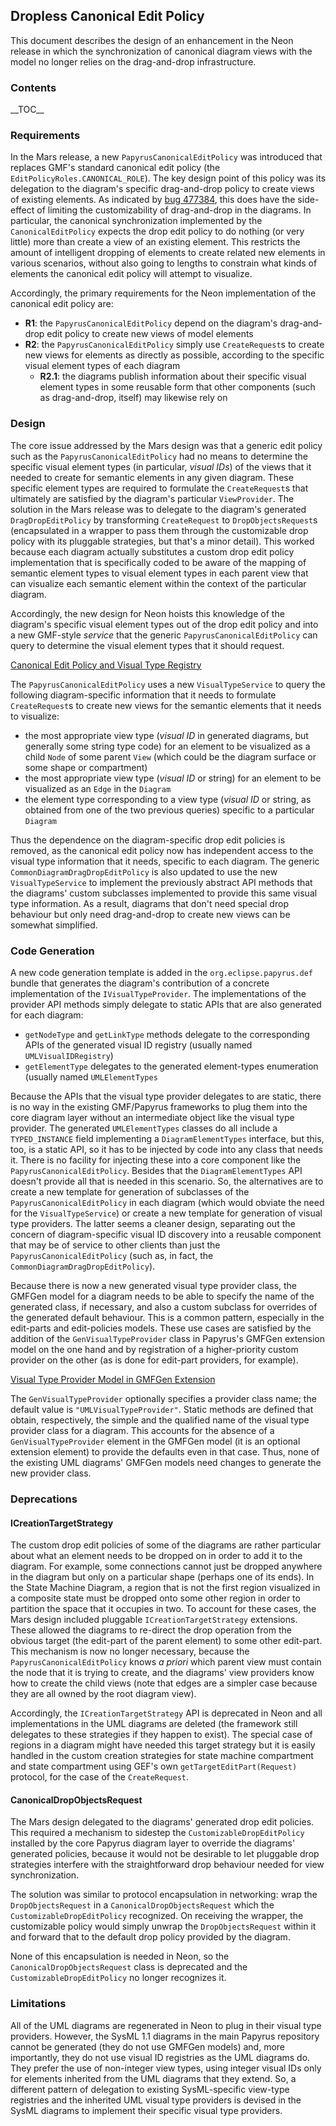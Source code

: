 
== Dropless Canonical Edit Policy ==

This document describes the design of an enhancement in the Neon release in which the
synchronization of canonical diagram views with the model no longer relies on the
drag-and-drop infrastructure.

=== Contents ===

__TOC__

=== Requirements ===

In the Mars release, a new <code>PapyrusCanonicalEditPolicy</code> was introduced that replaces
GMF's standard canonical edit policy (the <code>EditPolicyRoles.CANONICAL_ROLE</code>).  The key
design point of this policy was its delegation to the diagram's specific drag-and-drop policy
to create views of existing elements.  As indicated by
[https://bugs.eclipse.org/bugs/show_bug.cgi?id=477384 bug 477384], this does have the side-effect
of limiting the customizability of drag-and-drop in the diagrams.  In particular, the canonical
synchronization implemented by the <code>CanonicalEditPolicy</code> expects the drop edit policy
to do nothing (or very little) more than create a view of an existing element.  This restricts
the amount of intelligent dropping of elements to create related new elements in various scenarios,
without also going to lengths to constrain what kinds of elements the canonical edit policy will
attempt to visualize.

Accordingly, the primary requirements for the Neon implementation of the canonical edit policy are:

* '''R1''': the <code>PapyrusCanonicalEditPolicy</code> {{req|wont}} depend on the diagram's drag-and-drop edit policy to create new views of model elements
* '''R2''': the <code>PapyrusCanonicalEditPolicy</code> {{req|shall}} simply use <code>CreateRequest</code>s to create new views for elements as directly as possible, according to the specific visual element types of each diagram
** '''R2.1''': the diagrams {{req|should}} publish information about their specific visual element types in some reusable form that other components (such as drag-and-drop, itself) may likewise rely on

=== Design ===

The core issue addressed by the Mars design was that a generic edit policy such as the
<code>PapyrusCanonicalEditPolicy</code> had no means to determine the specific visual element types
(in particular, ''visual IDs'') of the views that it needed to create for semantic elements in
any given diagram.  These specific element types are required to formulate the
<code>CreateRequest</code>s that ultimately are satisfied by the diagram's particular
<code>ViewProvider</code>.  The solution in the Mars release was to delegate to the diagram's
generated <code>DragDropEditPolicy</code> by transforming <code>CreateRequest</code> to
<code>DropObjectsRequest</code>s (encapsulated in a wrapper to pass them through the customizable
drop policy with its pluggable strategies, but that's a minor detail).  This worked because
each diagram actually substitutes a custom drop edit policy implementation that is specifically
coded to be aware of the mapping of semantic element types to visual element types in each
parent view that can visualize each semantic element within the context of the particular diagram.

Accordingly, the new design for Neon hoists this knowledge of the diagram's specific visual element
types out of the drop edit policy and into a new GMF-style ''service'' that the generic
<code>PapyrusCanonicalEditPolicy</code> can query to determine the visual element types that it
should request.

[[image:images/main.jpg|Canonical Edit Policy and Visual Type Registry]]

The <code>PapyrusCanonicalEditPolicy</code> uses a new <code>VisualTypeService</code> to query the
following diagram-specific information that it needs to formulate <code>CreateRequest</code>s to
create new views for the semantic elements that it needs to visualize:

* the most appropriate view type (''visual ID'' in generated diagrams, but generally some string type code) for an element to be visualized as a child <code>Node</code> of some parent <code>View</code> (which could be the diagram surface or some shape or compartment)
* the most appropriate view type (''visual ID'' or string) for an element to be visualized as an <code>Edge</code> in the <code>Diagram</code>
* the element type corresponding to a view type (''visual ID'' or string, as obtained from one of the two previous queries) specific to a particular <code>Diagram</code>

Thus the dependence on the diagram-specific drop edit policies is removed, as the canonical edit
policy now has independent access to the visual type information that it needs, specific to each
diagram.  The generic <code>CommonDiagramDragDropEditPolicy</code> is also updated to use the new
<code>VisualTypeService</code> to implement the previously abstract API methods that the diagrams'
custom subclasses implemented to provide this same visual type information.  As a result, diagrams
that don't need special drop behaviour but only need drag-and-drop to create new views can be
somewhat simplified.

=== Code Generation ===

A new code generation template is added in the <code>org.eclipse.papyrus.def</code> bundle that
generates the diagram's contribution of a concrete implementation of the
<code>IVisualTypeProvider</code>.  The implementations of the provider API methods simply delegate
to static APIs that are also generated for each diagram:

* <code>getNodeType</code> and <code>getLinkType</code> methods delegate to the corresponding APIs of the generated visual ID registry (usually named <code>UMLVisualIDRegistry</code>)
* <code>getElementType</code> delegates to the generated element-types enumeration (usually named <code>UMLElementTypes</code>

Because the APIs that the visual type provider delegates to are static, there is no way in the
existing GMF/Papyrus frameworks to plug them into the core diagram layer without an intermediate
object like the visual type provider.  The generated <code>UMLElementTypes</code> classes do all
include a <code>TYPED_INSTANCE</code> field implementing a <code>DiagramElementTypes</code> interface,
but this, too, is a static API, so it has to be injected by code into any class that needs it.  There
is no facility for injecting these into a core component like the
<code>PapyrusCanonicalEditPolicy</code>.  Besides that the <code>DiagramElementTypes</code> API
doesn't provide all that is needed in this scenario.  So, the alternatives are to create a new
template for generation of subclasses of the <code>PapyrusCanonicalEditPolicy</code> in each diagram
(which would obviate the need for the <code>VisualTypeService</code>) or create a new template for
generation of visual type providers.  The latter seems a cleaner design, separating out the concern
of diagram-specific visual ID discovery into a reusable component that may be of service to other
clients than just the <code>PapyrusCanonicalEditPolicy</code> (such as, in fact, the
<code>CommonDiagramDragDropEditPolicy</code>).

Because there is now a new generated visual type provider class, the GMFGen model for a diagram
needs to be able to specify the name of the generated class, if necessary, and also a custom subclass
for overrides of the generated default behaviour.  This is a common pattern, especially in the
edit-parts and edit-policies models.  These use cases are satisfied by the addition of the
<code>GenVisualTypeProvider</code> class in Papyrus's GMFGen extension model on the one hand and
by registration of a higher-priority custom provider on the other (as is done for
edit-part providers, for example).

[[image:images/gmfgenextension.jpg|Visual Type Provider Model in GMFGen Extension]]

The <code>GenVisualTypeProvider</code> optionally specifies a provider class name; the default value
is <code>"UMLVisualTypeProvider"</code>.  Static methods are defined that obtain, respectively, the
simple and the qualified name of the visual type provider class for a diagram.  This accounts for
the absence of a <code>GenVisualTypeProvider</code> element in the GMFGen model (it is an optional
extension element) to provide the defaults even in that case.  Thus, none of the existing UML
diagrams' GMFGen models need changes to generate the new provider class.

=== Deprecations ===

==== ICreationTargetStrategy ====

The custom drop edit policies of some of the diagrams are rather particular about what an element
needs to be dropped on in order to add it to the diagram.  For example, some connections cannot just
be dropped anywhere in the diagram but only on a particular shape (perhaps one of its ends).  In
the State Machine Diagram, a region that is not the first region visualized in a composite state must
be dropped onto some other region in order to partition the space that it occupies in two.  To
account for these cases, the Mars design included pluggable <code>ICreationTargetStrategy</code>
extensions.  These allowed the diagrams to re-direct the drop operation from the obvious target
(the edit-part of the parent element) to some other edit-part.  This mechanism is now no longer
necessary, because the <code>PapyrusCanonicalEditPolicy</code> knows ''a priori'' which parent view
must contain the node that it is trying to create, and the diagrams' view providers know how to
create the child views (note that edges are a simpler case because they are all owned by the root
diagram view).

Accordingly, the <code>ICreationTargetStrategy</code> API is deprecated in Neon and all
implementations in the UML diagrams are deleted (the framework still delegates to these strategies
if they happen to exist).  The special case of regions in a diagram might have needed this target
strategy but it is easily handled in the custom creation strategies for state machine compartment
and state compartment using GEF's own <code>getTargetEditPart(Request)</code> protocol, for the
case of the <code>CreateRequest</code>.

==== CanonicalDropObjectsRequest ====

The Mars design delegated to the diagrams' generated drop edit policies.  This required a mechanism
to sidestep the <code>CustomizableDropEditPolicy</code> installed by the core Papyrus diagram layer
to override the diagrams' generated policies, because it would not be desirable to let pluggable
drop strategies interfere with the straightforward drop behaviour needed for view synchronization.

The solution was similar to protocol encapsulation in networking:  wrap the
<code>DropObjectsRequest</code> in a <code>CanonicalDropObjectsRequest</code> which the
<code>CustomizableDropEditPolicy</code> recognized.  On receiving the wrapper, the customizable
policy would simply unwrap the <code>DropObjectsRequest</code> within it and forward that to the
default drop policy provided by the diagram.

None of this encapsulation is needed in Neon, so the <code>CanonicalDropObjectsRequest</code> class
is deprecated and the <code>CustomizableDropEditPolicy</code> no longer recognizes it.

=== Limitations ===

All of the UML diagrams are regenerated in Neon to plug in their visual type providers.  However,
the SysML 1.1 diagrams in the main Papyrus repository cannot be generated (they do not use GMFGen
models) and, more importantly, they do not use visual ID registries as the UML diagrams do.
They prefer the use of non-integer view types, using integer visual IDs only for elements
inherited from the UML diagrams that they extend.  So, a different pattern of delegation to
existing SysML-specific view-type registries and the inherited UML visual type providers is
devised in the SysML diagrams to implement their specific visual type providers.